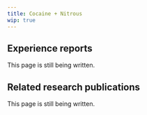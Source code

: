 ---
title: Cocaine + Nitrous
wip: true
---

## Experience reports

This page is still being written.

## Related research publications

This page is still being written.

